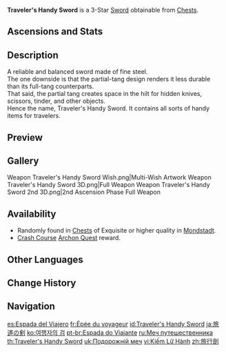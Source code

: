 {{Weapon Infobox
|id             = 11303
|image          = <gallery>
Weapon Traveler's Handy Sword.png|Base
Weapon Traveler's Handy Sword 2nd.png|2nd Ascension
</gallery>
|type           = Sword
|releaseDate    = 2020-09-28
|quality        = 3
|base_atk       = 40
|2nd_stat_type  = DEF
|2nd_stat       = 6.4%
|passive        = Journey
|effect         = Each [[Elemental Orb]] or [[Elemental Particle|Particle]] collected restores (var1)% HP.
|eff_rank1_var1 = 1
|eff_rank2_var1 = 1.25
|eff_rank3_var1 = 1.5
|eff_rank4_var1 = 1.75
|eff_rank5_var1 = 2
|eff_att1       = Healing
|eff_att2       = Energy
|obtain         = Chests
|obtain2        = Quests
|quest          = Crash Course
}}
{{Description|A handy steel sword which contains scissors, a magnifying glass, tinder, and other useful items in its sheath.}}
'''Traveler's Handy Sword''' is a 3-Star [[Sword]] obtainable from [[Chests]].

==Ascensions and Stats==
{{Weapon Ascensions and Stats
|ascendMat1 = Fetters of the Dandelion Gladiator
|ascendMat2 = Chains of the Dandelion Gladiator
|ascendMat3 = Shackles of the Dandelion Gladiator
|ascendMat4 = Dream of the Dandelion Gladiator
|bossMat1   = Chaos Device
|bossMat2   = Chaos Circuit
|bossMat3   = Chaos Core
|commonMat1 = Divining Scroll
|commonMat2 = Sealed Scroll
|commonMat3 = Forbidden Curse Scroll
}}

==Description==
A reliable and balanced sword made of fine steel.<br />
The one downside is that the partial-tang design renders it less durable than its full-tang counterparts.<br />
That said, the partial tang creates space in the hilt for hidden knives, scissors, tinder, and other objects.<br />
Hence the name, Traveler's Handy Sword. It contains all sorts of handy items for travelers.

==Preview==
{{Preview
|file    = Weapon Traveler's Handy Sword Passive
}}

==Gallery==
<gallery>
Weapon Traveler's Handy Sword Wish.png|Multi-Wish Artwork
Weapon Traveler's Handy Sword 3D.png|Full Weapon
Weapon Traveler's Handy Sword 2nd 3D.png|2nd Ascension Phase Full Weapon
</gallery>

==Availability==
*Randomly found in [[Chests]] of Exquisite or higher quality in [[Mondstadt]].
*[[Crash Course]] [[Archon Quest]] reward.

==Other Languages==
{{Flex|
===Weapon===
{{Other Languages
|en      = Traveler's Handy Sword
|zhs     = 旅行剑
|zhs_rm  = Lǚxíng jiàn
|zht     = 旅行劍
|zht_rm  = Lǚxíng jiàn
|zh_tl   = Travel sword
|ja      = 旅道の剣
|ja_rm   = Tabimichi no Ken{{Assumed}}
|ja_tl   = Journey Road Sword
|ko      = 여행자의 검
|ko_rm   = Yeohaengja-ui Geom
|ko_tl   = Sword of the Traveler
|es      = Espada del Viajero
|es_tl   = Sword of the Traveler
|fr      = Épée du voyageur
|fr_tl   = Sword of the Traveler
|ru      = Меч путешественника
|ru_tl   = Traveler's Sword
|th      = Traveler's Handy Sword
|vi      = Kiếm Lữ Hành
|vi_tl   = Travel Sword
|de      = Reiseschwert
|de_tl   = Travel Sword
|id      = Traveler's Handy Sword
|pt      = Espada do Viajante
|pt_tl   = Sword of the Traveler
|tr      = Gezginin Mahir Kılıcı
|tr_tl   = 
|it      = Spada del viaggiatore
|it_tl   = Traveler's Sword
}}
|
===Passive===
{{Other Languages
|en      = Journey
|zhs     = 旅程
|zhs_rm  = Lǚchéng
|zht     = 旅程
|zht_rm  = Lǚchéng
|zh_tl   = 
|ja      = 旅路
|ja_rm   = Tabiji
|ja_tl   = Journey
|ko      = 여정
|ko_tl   = Itinerary
|es      = Viaje
|es_tl   = Journey
|fr      = Voyage
|fr_tl   = Journey
|ru      = Путешествие
|ru_tl   = Journey
|th      = Journey
|vi      = Hành Trình
|vi_tl   = 
|de      = Reise
|de_tl   = 
|id      = Journey
|pt      = Jornada
|pt_tl   = 
|tr      = Yolculuk
|tr_tl   = 
|it      = Viaggio
|it_tl   = 
}}
}}

==Change History==
{{Change History|1.0}}

==Navigation==
{{Weapon Navbox|type=Swords}}

[[es:Espada del Viajero]]
[[fr:Épée du voyageur]]
[[id:Traveler's Handy Sword]]
[[ja:旅道の剣]]
[[ko:여행자의 검]]
[[pt-br:Espada do Viajante]]
[[ru:Меч путешественника]]
[[th:Traveler's Handy Sword]]
[[uk:Подорожній меч]]
[[vi:Kiếm Lữ Hành]]
[[zh:旅行劍]]